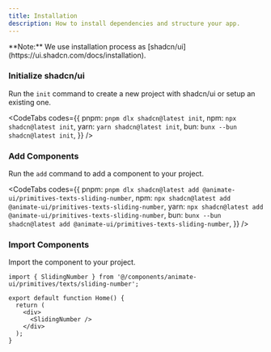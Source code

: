```yaml
---
title: Installation
description: How to install dependencies and structure your app.
---
```



<Callout>
  **Note:** We use installation process as
  [shadcn/ui](https://ui.shadcn.com/docs/installation).
</Callout>

<Steps>
<Step>

### Initialize shadcn/ui

Run the `init` command to create a new project with shadcn/ui or setup an existing one.

<CodeTabs
  codes={{
    pnpm: `pnpm dlx shadcn@latest init`,
    npm: `npx shadcn@latest init`,
    yarn: `yarn shadcn@latest init`,
    bun: `bunx --bun shadcn@latest init`,
  }}
/>

</Step>
<Step>

### Add Components

Run the `add` command to add a component to your project.

<CodeTabs
  codes={{
    pnpm: `pnpm dlx shadcn@latest add @animate-ui/primitives-texts-sliding-number`,
    npm: `npx shadcn@latest add @animate-ui/primitives-texts-sliding-number`,
    yarn: `npx shadcn@latest add @animate-ui/primitives-texts-sliding-number`,
    bun: `bunx --bun shadcn@latest add @animate-ui/primitives-texts-sliding-number`,
  }}
/>

</Step>
<Step>

### Import Components

Import the component to your project.

```tsx
import { SlidingNumber } from '@/components/animate-ui/primitives/texts/sliding-number';

export default function Home() {
  return (
    <div>
      <SlidingNumber />
    </div>
  );
}
```

</Step>
</Steps>
